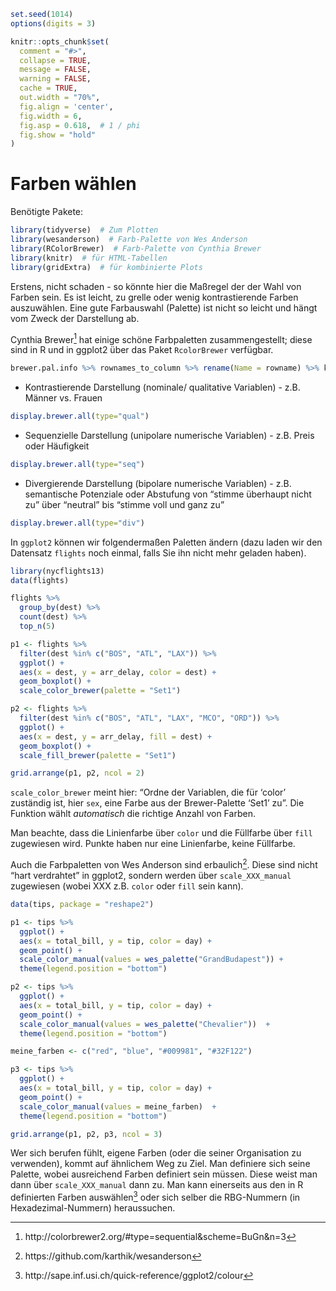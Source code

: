 ```r
set.seed(1014)
options(digits = 3)

knitr::opts_chunk$set(
  comment = "#>",
  collapse = TRUE,
  message = FALSE,
  warning = FALSE,
  cache = TRUE,
  out.width = "70%",
  fig.align = 'center',
  fig.width = 6,
  fig.asp = 0.618,  # 1 / phi
  fig.show = "hold"
)

```


# Farben wählen

Benötigte Pakete:
```r
library(tidyverse)  # Zum Plotten
library(wesanderson)  # Farb-Palette von Wes Anderson
library(RColorBrewer)  # Farb-Palette von Cynthia Brewer
library(knitr)  # für HTML-Tabellen
library(gridExtra)  # für kombinierte Plots

```


Erstens, nicht schaden - so könnte hier die Maßregel der der Wahl von Farben sein. Es ist leicht, zu grelle oder wenig kontrastierende Farben auszuwählen. Eine gute Farbauswahl (Palette) ist nicht so leicht und hängt vom Zweck der Darstellung ab.

Cynthia Brewer^[http://colorbrewer2.org/#type=sequential&scheme=BuGn&n=3] hat einige schöne Farbpaletten zusammengestellt; diese sind in R und in ggplot2 über das Paket `RcolorBrewer` verfügbar. 

```r
brewer.pal.info %>% rownames_to_column %>% rename(Name = rowname) %>% kable
```


- Kontrastierende Darstellung (nominale/ qualitative Variablen) - z.B. Männer vs. Frauen

```r
display.brewer.all(type="qual")
```

- Sequenzielle Darstellung (unipolare numerische Variablen) - z.B. Preis oder Häufigkeit
```r
display.brewer.all(type="seq")
```


- Divergierende Darstellung (bipolare numerische Variablen) - z.B. semantische Potenziale oder Abstufung von "stimme überhaupt nicht zu" über "neutral" bis "stimme voll und ganz zu"

```r
display.brewer.all(type="div")
```

In `ggplot2` können wir folgendermaßen Paletten ändern (dazu laden wir den Datensatz `flights` noch einmal, falls Sie ihn nicht mehr geladen haben).

```r

library(nycflights13)
data(flights)

flights %>% 
  group_by(dest) %>% 
  count(dest) %>% 
  top_n(5)

p1 <- flights %>% 
  filter(dest %in% c("BOS", "ATL", "LAX")) %>% 
  ggplot() +
  aes(x = dest, y = arr_delay, color = dest) +
  geom_boxplot() +
  scale_color_brewer(palette = "Set1")

p2 <- flights %>% 
  filter(dest %in% c("BOS", "ATL", "LAX", "MCO", "ORD")) %>% 
  ggplot() +
  aes(x = dest, y = arr_delay, fill = dest) +
  geom_boxplot() +
  scale_fill_brewer(palette = "Set1")

grid.arrange(p1, p2, ncol = 2)

```

`scale_color_brewer` meint hier: "Ordne der Variablen, die für 'color' zuständig ist, hier `sex`, eine Farbe aus der Brewer-Palette 'Set1' zu". Die Funktion wählt *automatisch* die richtige Anzahl von Farben.

Man beachte, dass die Linienfarbe über `color` und die Füllfarbe über `fill` zugewiesen wird. Punkte haben nur eine Linienfarbe, keine Füllfarbe.



Auch die Farbpaletten von Wes Anderson sind erbaulich^[https://github.com/karthik/wesanderson]. Diese sind nicht "hart verdrahtet" in ggplot2, sondern werden über `scale_XXX_manual` zugewiesen (wobei XXX z.B. `color` oder `fill` sein kann).

```r
data(tips, package = "reshape2")

p1 <- tips %>% 
  ggplot() +
  aes(x = total_bill, y = tip, color = day) +
  geom_point() +
  scale_color_manual(values = wes_palette("GrandBudapest")) +
  theme(legend.position = "bottom")

p2 <- tips %>% 
  ggplot() +
  aes(x = total_bill, y = tip, color = day) +
  geom_point() +
  scale_color_manual(values = wes_palette("Chevalier"))  +
  theme(legend.position = "bottom")

meine_farben <- c("red", "blue", "#009981", "#32F122")

p3 <- tips %>% 
  ggplot() +
  aes(x = total_bill, y = tip, color = day) +
  geom_point() +
  scale_color_manual(values = meine_farben)  +
  theme(legend.position = "bottom")

grid.arrange(p1, p2, p3, ncol = 3)
```


Wer sich berufen fühlt, eigene Farben (oder die seiner Organisation zu verwenden), kommt auf ähnlichem Weg zu Ziel. Man definiere sich seine Palette, wobei ausreichend Farben definiert sein müssen. Diese weist man dann über `scale_XXX_manual` dann zu. Man kann einerseits aus den in R definierten Farben auswählen^[http://sape.inf.usi.ch/quick-reference/ggplot2/colour] oder sich selber die RBG-Nummern (in Hexadezimal-Nummern) heraussuchen.


